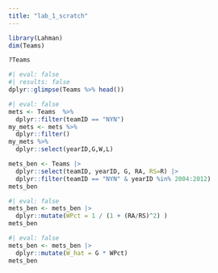 ```yaml
---
title: "lab_1_scratch"
---
```


```r
library(Lahman)
dim(Teams)
```

```r
?Teams
```

```r
#| eval: false
#| results: false
dplyr::glimpse(Teams %>% head())
```

```r
#| eval: false
mets <- Teams  %>% 
  dplyr::filter(teamID == "NYN")
my_mets <- mets %>% 
  dplyr::filter()
my_mets %>% 
  dplyr::select(yearID,G,W,L)
```

```r
mets_ben <- Teams |>
  dplyr::select(teamID, yearID, G, RA, RS=R) |>
  dplyr::filter(teamID == "NYN" & yearID %in% 2004:2012)
mets_ben
```

```r
#| eval: false
mets_ben <- mets_ben |>
  dplyr::mutate(WPct = 1 / (1 + (RA/RS)^2) )
mets_ben
```

```r
#| eval: false
mets_ben <- mets_ben |>
  dplyr::mutate(W_hat = G * WPct)
mets_ben
```
